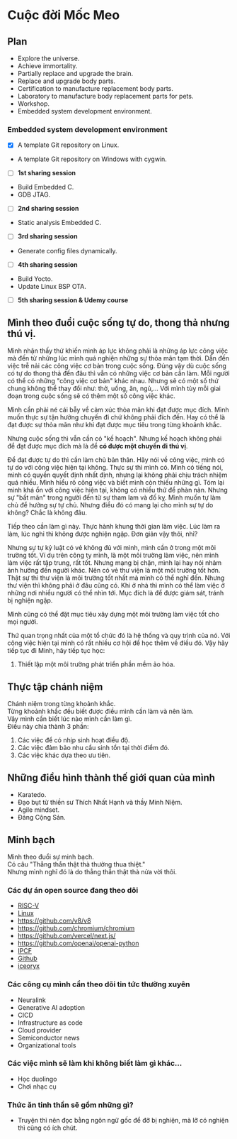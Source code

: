 # Cuộc đời Mốc Meo

## Plan

- Explore the universe.
- Achieve immortality.
- Partially replace and upgrade the brain.
- Replace and upgrade body parts.
- Certification to manufacture replacement body parts.
- Laboratory to manufacture body replacement parts for pets.
- Workshop.
- Embedded system development environment.

### Embedded system development environment

- [x] A template Git repository on Linux.
- A template Git repository on Windows with cygwin.
- [ ] **1st sharing session**
- Build Embedded C.
- GDB JTAG.
- [ ] **2nd sharing session**
- Static analysis Embedded C.
- [ ] **3rd sharing session**
- Generate config files dynamically.
- [ ] **4th sharing session**
- Build Yocto.
- Update Linux BSP OTA.
- [ ] **5th sharing session & Udemy course**

## Mình theo đuổi cuộc sống tự do, thong thả nhưng thú vị.

Mình nhận thấy thứ khiến mình áp lực không phải là những áp lực công việc mà đến từ những lúc mình quá nghiện những sự thỏa mãn tạm thời. Dẫn đến việc trễ nải các công việc cơ bản trong cuộc sống. Đúng vậy dù cuộc sống có tự do thong thả đến đâu thì vẫn có những việc cơ bản cần làm. Mỗi người có thể có những "công việc cơ bản" khác nhau. Nhưng sẽ có một số thứ chung không thể thay đổi như: thở, uống, ăn, ngủ,...
Với mình tùy mỗi giai đoạn trong cuộc sống sẽ có thêm một số công việc khác.

Mình cần phải né cái bẫy về cảm xúc thỏa mãn khi đạt được mục đích. Mình muốn thực sự tận hưởng chuyến đi chứ không phải đích đến. Hay có thể là đạt được sự thỏa mãn như khi đạt được mục tiêu trong từng khoảnh khắc.

Nhưng cuộc sống thì vẫn cần có "kế hoạch". Nhưng kế hoạch không phải để đạt được mục đích mà là để **có được một chuyến đi thú vị**.

Để đạt được tự do thì cần làm chủ bản thân. Hãy nói về công việc, mình có tự do với công việc hiện tại không. Thực sự thì mình có. Mình có tiếng nói, mình có quyền quyết định nhất định, nhưng lại không phải chịu trách nhiệm quá nhiều. Mình hiểu rõ công việc và biết mình còn thiếu những gì. Tóm lại mình khá ổn với công việc hiện tại, không có nhiều thứ để phàn nàn. Nhưng sự "bất mãn" trong người đến từ sự tham lam và đố kỵ. Mình muốn tự làm chủ để hưởng sự tự chủ. Nhưng điều đó có mang lại cho mình sự tự do không? Chắc là không đâu.

Tiếp theo cần làm gì này. Thực hành khung thời gian làm việc. Lúc làm ra làm, lúc nghỉ thì không được nghiện ngập. Đơn giản vậy thôi, nhỉ?

Nhưng sự tự kỷ luật có vẻ không đủ với mình, mình cần ở trong một môi trường tốt. Ví dụ trên công ty mình, là một môi trường làm việc, nên mình làm việc rất tập trung, rất tốt. Nhưng mạng bị chặn, mình lại hay nói nhảm ảnh hưởng đến người khác. Nên có vẻ thư viện là một môi trường tốt hơn. Thật sự thì thư viện là môi trường tốt nhất mà mình có thể nghĩ đến. Nhưng thư viện thì không phải ở đâu cũng có. Khi ở nhà thì mình có thể làm việc ở những nơi nhiều người có thể nhìn tới. Mục đích là để được giám sát, tránh bị nghiện ngập.

Mình cũng có thể đặt mục tiêu xây dựng một môi trường làm việc tốt cho mọi người.

Thứ quan trọng nhất của một tổ chức đó là hệ thống và quy trình của nó. Với công việc hiện tại mình có rất nhiều cơ hội để học thêm về điều đó. Vậy hãy tiếp tục đi Minh, hãy tiếp tục học:

1. Thiết lập một môi trường phát triển phần mềm ảo hóa.

## Thực tập chánh niệm

Chánh niệm trong từng khoảnh khắc.  
Từng khoảnh khắc đều biết được điều mình cần làm và nên làm.  
Vậy mình cần biết lúc nào mình cần làm gì.  
Điều này chia thành 3 phần:

1. Các việc để có nhịp sinh hoạt điều độ.
2. Các việc đảm bảo nhu cầu sinh tồn tại thời điểm đó.
3. Các việc khác dựa theo ưu tiên.

## Những điều hình thành thế giới quan của mình

- Karatedo.
- Đạo bụt từ thiền sư Thích Nhất Hạnh và thầy Minh Niệm.
- Agile mindset.
- Đảng Cộng Sản.

## Minh bạch

Mình theo đuổi sự minh bạch.  
Có câu "Thẳng thắn thật thà thường thua thiệt."  
Nhưng mình nghĩ đó là do thẳng thắn thật thà nửa vời thôi.

### Các dự án open source đang theo dõi

- [RISC-V](https://github.com/riscv)
- [Linux](https://github.com/torvalds/linux)
- https://github.com/v8/v8
- https://github.com/chromium/chromium
- https://github.com/vercel/next.js/
- https://github.com/openai/openai-python
- [IPCF](https://github.com/nxp-auto-linux/ipc-shm)
- [Github](https://github.com/github)
- [iceoryx](https://github.com/eclipse-iceoryx/iceoryx)

### Các công cụ mình cần theo dõi tin tức thường xuyên

- Neuralink
- Generative AI adoption
- CICD
- Infrastructure as code
- Cloud provider
- Semiconductor news
- Organizational tools

### Các việc mình sẽ làm khi không biết làm gì khác...

- Học duolingo
- Chơi nhạc cụ

### Thức ăn tinh thần sẽ gồm những gì?

- Truyện thì nên đọc bằng ngôn ngữ gốc để đỡ bị nghiện, mà lỡ có nghiện thì cũng có ích chút.
